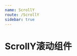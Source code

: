 ```yaml
---
name: ScrollY
route: /ScrollY
sidebar: true
---
```



# ScrollY滚动组件

<Playground>
    <ScrollY data={[{
        "userid": 101153,
        "Longitude": 104.04,
        "Latitude": 30.54,
        "DeviceAddr": "四川省,成都市,高新区,高新区成都天府实验学校（小学部门卫室）",
        "Contact": "梅主任",
        "tel": "028-86056372/15108413125",
        "name": "成都高新区成都天府实验学校1",
        "area": "成都高新区"
    }, {
    "userid": 34035,
        "Longitude": 104.038,
        "Latitude": 30.61,
        "Contact": "赵老师",
        "tel": 13550260220,
        "name": "成都市高新区贝诺尔幼儿园",
        "area": "成都高新区"
}, {
    "userid": 101518,
        "Longitude": 104.037,
        "Latitude": 30.559,
        "DeviceAddr": "四川省,成都市,高新区,高新区成都市霍森斯小学5楼广播室桌上",
        "Contact": "曾霞",
        "tel": 13880963540,
        "name": "成都市高新区成都霍森斯小学",
        "area": "成都高新区"
}, {
    "userid": 130860,
        "Longitude": 104.037,
        "Latitude": 30.546,
        "DeviceAddr": "四川省,成都市,高新区,成都教科院附属学校(西区)一楼红领巾广播室",
        "Contact": "袁",
        "tel": 13880407520,
        "name": "成都市高新区成都教科院附属学校(西区)",
        "area": "成都高新区"
}, {
    "userid": 130896,
        "Longitude": 104.076,
        "Latitude": 30.596,
        "DeviceAddr": "四川省,成都市,高新区,高新区在成都七中初中学校附近2楼教学楼广播室",
        "Contact": "郑刚老师",
        "tel": 15828118372,
        "name": "成都市高新区成都七中初中学校",
        "area": "成都高新区"
}, {
    "userid": 100475,
        "Longitude": 104.05,
        "Latitude": 30.57,
        "DeviceAddr": "四川省成都市高新区天府一街格致楼3楼中心机房",
        "Contact": "吴骏驰",
        "tel": "028-84594201/13881863832",
        "name": "成都市高新区成都七中高新校区",
        "area": "成都高新区"
}, {
    "userid": 101469,
        "Longitude": 104.047,
        "Latitude": 30.584,
        "DeviceAddr": "四川省,成都市,高新区,高新区成都市石室天府中学附属小学教学楼5楼顶棚墙上",
        "Contact": "卿罗国主任",
        "tel": 13568987029,
        "name": "成都市高新区成都市石室中学附属小学",
        "area": "成都高新区"
}, {
    "userid": 101282,
        "Longitude": 104.039,
        "Latitude": 30.542,
        "DeviceAddr": "四川省,成都市,高新区,高新区成都市教育科学研究院附属学校中学部教学楼5楼弱电井",
        "Contact": "汪晓芝主任",
        "tel": "028-86056372",
        "name": "成都市高新区成都市天府实验学校中学部",
        "area": "成都高新区"
}]} speed={30} title={['经度','纬度','地址','姓名','电话','单位','行政区划']}/>
</Playground>
